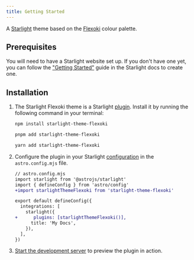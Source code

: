 ```yaml
---
title: Getting Started
---
```


A [Starlight](https://starlight.astro.build) theme based on the [Flexoki](https://stephango.com/flexoki) colour palette.

## Prerequisites

You will need to have a Starlight website set up.
If you don't have one yet, you can follow the ["Getting Started"](https://starlight.astro.build/getting-started) guide in the Starlight docs to create one.

## Installation


<Steps>

1. The Starlight Flexoki theme is a Starlight [plugin](https://starlight.astro.build/reference/plugins/). Install it by running the following command in your terminal:

   <Tabs syncKey="pkg">

   <TabItem label="npm" icon="seti:npm">

   ```sh
   npm install starlight-theme-flexoki
   ```

   </TabItem>

   <TabItem label="pnpm" icon="pnpm">

   ```sh
   pnpm add starlight-theme-flexoki
   ```

   </TabItem>

   <TabItem label="Yarn" icon="seti:yarn">

   ```sh
   yarn add starlight-theme-flexoki
   ```

   </TabItem>

   </Tabs>

2. Configure the plugin in your Starlight [configuration](https://starlight.astro.build/reference/configuration/#plugins) in the `astro.config.mjs` file.

   ```diff lang="js"
   // astro.config.mjs
   import starlight from '@astrojs/starlight'
   import { defineConfig } from 'astro/config'
   +import starlightThemeFlexoki from 'starlight-theme-flexoki'

   export default defineConfig({
     integrations: [
       starlight({
   +      plugins: [starlightThemeFlexoki()],
         title: 'My Docs',
       }),
     ],
   })
   ```

3. [Start the development server](https://starlight.astro.build/getting-started/#start-the-development-server) to preview the plugin in action.

</Steps>
